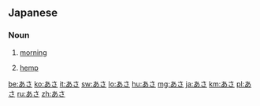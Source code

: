 ==Japanese==
===Noun===
{{ja-noun}}
# {{ja-def|朝}} [[morning]]
# {{ja-def|麻}} [[hemp]]

[[be:あさ]]
[[ko:あさ]]
[[it:あさ]]
[[sw:あさ]]
[[lo:あさ]]
[[hu:あさ]]
[[mg:あさ]]
[[ja:あさ]]
[[km:あさ]]
[[pl:あさ]]
[[ru:あさ]]
[[zh:あさ]]